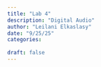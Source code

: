 ```yaml
---
title: "Lab 4"
description: "Digital Audio"
author: "Leilani Elkaslasy"
date: "9/25/25"
categories:
 
draft: false
---
```

